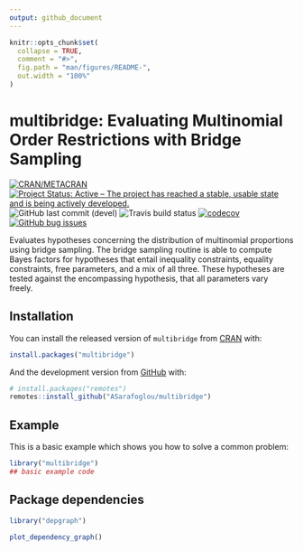 ```yaml
---
output: github_document
---
```


<!-- README.md is generated from README.Rmd. Please edit that file -->

```r
knitr::opts_chunk$set(
  collapse = TRUE,
  comment = "#>",
  fig.path = "man/figures/README-",
  out.width = "100%"
)
```

# multibridge: Evaluating Multinomial Order Restrictions with Bridge Sampling

<!-- badges: start -->
[![CRAN/METACRAN](https://img.shields.io/cran/v/multibridge?label=CRAN&logo=r)](https://cran.r-project.org/web/packages/multibridge/index.html) [![Project Status: Active – The project has reached a stable, usable state and is being actively developed.](https://www.repostatus.org/badges/latest/active.svg)](https://www.repostatus.org/#active) ![GitHub last commit (devel)](https://img.shields.io/github/last-commit/ASarafoglou/multibridge/devel?label=Last commit&logo=github&logoColor=%23FFF) ![Travis build status](https://img.shields.io/travis/ASarafoglou/multibridge?label=Build&logo=travis-ci&logoColor=%23FFF) [![codecov](https://codecov.io/gh/ASarafoglou/multibridge/branch/master/graph/badge.svg)](https://codecov.io/gh/ASarafoglou/multibridge) [![GitHub bug issues](https://img.shields.io/github/issues/ASarafoglou/multibridge/bug?label=Bugs&logo=github&logoColor=%23FFF)](https://github.com/ASarafoglou/multibridge/issues?q=is%3Aopen+is%3Aissue+label%3Abug)
<!-- badges: end -->

Evaluates hypotheses concerning the distribution of multinomial proportions using bridge sampling.
The bridge sampling routine is able to compute Bayes factors for hypotheses that entail inequality constraints, equality constraints, free parameters, and a mix of all three.
These hypotheses are tested against the encompassing hypothesis, that all parameters vary freely.

## Installation

You can install the released version of `multibridge` from [CRAN](https://CRAN.R-project.org) with:

~~~r
install.packages("multibridge")
~~~

And the development version from [GitHub](https://github.com/) with:

~~~r
# install.packages("remotes")
remotes::install_github("ASarafoglou/multibridge")
~~~


## Example

This is a basic example which shows you how to solve a common problem:

```r
library("multibridge")
## basic example code
```


## Package dependencies

```r
library("depgraph")

plot_dependency_graph()
```
